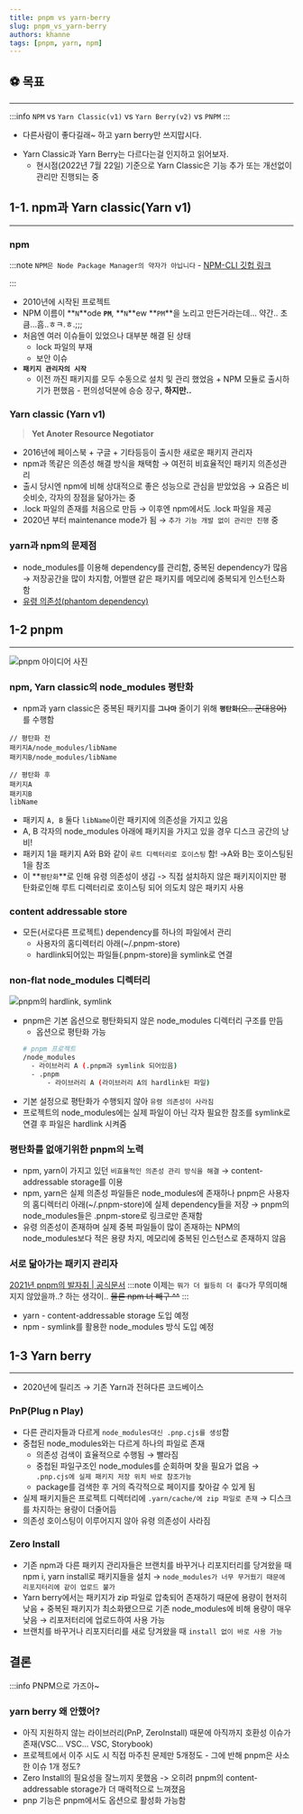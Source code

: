```yaml
---
title: pnpm vs yarn-berry
slug: pnpm_vs_yarn-berry
authors: khanne
tags: [pnpm, yarn, npm]
---
```


## ⚽️ 목표

---

:::info `NPM` vs `Yarn Classic(v1)` vs `Yarn Berry(v2)` vs `PNPM`
:::

- 다른사람이 좋다길래~ 하고 yarn berry만 쓰지맙시다.

<!--truncate-->

- Yarn Classic과 Yarn Berry는 다르다는걸 인지하고 읽어보자.
  - 현시점(2022년 7월 22일) 기준으로 Yarn Classic은 기능 추가 또는 개선없이 관리만 진행되는 중

## 1-1. npm과 Yarn classic(Yarn v1)

---

### npm

:::note `NPM은 Node Package Manager의 약자가 아닙니다` - [NPM-CLI 깃헙 링크](https://github.com/npm/cli#is-npm-an-acronym-for-node-package-manager)

:::

- 2010년에 시작된 프로젝트
- NPM 이름이 **`N`**ode **`PM`**, **`N`**ew **`PM`**을 노리고 만든거라는데… 약간.. 초큼…흠..ㅎㅋ.ㅎ.;;;
- 처음엔 여러 이슈들이 있었으나 대부분 해결 된 상태
  - lock 파일의 부재
  - 보안 이슈
- **`패키지 관리자의 시작`**
  - 이전 까진 패키지를 모두 수동으로 설치 및 관리 했었음 + NPM 모듈로 출시하기가 편했음 - 편의성덕분에 승승 장구, **하지만..**

### Yarn classic (Yarn v1)

> **Yet Anoter Resource Negotiator**

- 2016년에 페이스북 + 구글 + 기타등등이 출시한 새로운 패키지 관리자
- npm과 똑같은 의존성 해결 방식을 채택함 → 여전히 비효율적인 패키지 의존성관리
- 출시 당시엔 npm에 비해 상대적으로 좋은 성능으로 관심을 받았었음 → 요즘은 비슷비슷, 각자의 장점을 닮아가는 중
- .lock 파일의 존재를 처음으로 만듬 → 이후엔 npm에서도 .lock 파일을 제공
- 2020년 부터 maintenance mode가 됨 → `추가 기능 개발 없이 관리만 진행` 중

### yarn과 npm의 문제점

- node_modules를 이용해 dependency를 관리함, 중복된 dependency가 많음 → 저장공간을 많이 차지함, 어쩔땐 같은 패키지를 메모리에 중복되게 인스턴스화 함
- [유령 의존성(phantom dependency)](https://pnpm.io/motivation#creating-a-non-flat-node_modules-directory)

## 1-2 pnpm

---

![pnpm 아이디어 사진](https://iwannaberealnerd.notion.site/image/https%3A%2F%2Fs3-us-west-2.amazonaws.com%2Fsecure.notion-static.com%2Fbc085663-6538-4769-b210-fedcbe3ae17c%2FUntitled.png?table=block&id=a00e89c2-0a2f-421b-98c3-e81c53216a71&spaceId=35999598-bd0e-4e04-a70a-5396c69f115f&width=2000&userId=&cache=v2)

### npm, Yarn classic의 node_modules 평탄화

- npm과 yarn classic은 중복된 패키지를 **`그나마`** 줄이기 위해 **`평탄화`**~~(으.. 군대용어)~~를 수행함

```
// 평탄화 전
패키지A/node_modules/libName
패키지B/node_modules/libName

// 평탄화 후
패키지A
패키지B
libName
```

- 패키지 `A, B` 둘다 `libName`이란 패키지에 의존성을 가지고 있음
- A, B 각자의 node_modules 아래에 패키지을 가지고 있을 경우 디스크 공간의 낭비!
- 패키지 1을 패키지 A와 B와 같이 `루트 디렉터리로 호이스팅` 함! →A와 B는 호이스팅된 1을 참조
- 이 **`평탄화`**로 인해 유령 의존성이 생김 -> 직접 설치하지 않은 패키지이지만 평탄화로인해 루트 디렉터리로 호이스팅 되어 의도치 않은 패키지 사용

### content addressable store

- 모든(서로다른 프로젝트) dependency를 하나의 파일에서 관리
  - 사용자의 홈디렉터리 아래(~/.pnpm-store)
  - hardlink되어있는 파일들(.pnpm-store)을 symlink로 연결

### non-flat node_modules 디렉터리

![pnpm의 hardlink, symlink](https://iwannaberealnerd.notion.site/image/https%3A%2F%2Fs3-us-west-2.amazonaws.com%2Fsecure.notion-static.com%2F8d652c9d-5d4a-4097-af71-9144f5150275%2Fnode-modules-structure-8ab301ddaed3b7530858b233f5b3be57.jpg?table=block&id=aa1652de-10ec-4f91-86c3-5f140997c113&spaceId=35999598-bd0e-4e04-a70a-5396c69f115f&width=2000&userId=&cache=v2)

- pnpm은 기본 옵션으로 평탄화되지 않은 node_modules 디렉터리 구조를 만듬
  - 옵션으로 평탄화 가능
  ```bash
  # pnpm 프로젝트
  /node_modules
  	- 라이브러리 A (.pnpm과 symlink 되어있음)
  	- .pnpm
  		- 라이브러리 A (라이브러리 A의 hardlink된 파일)
  ```
- 기본 설정으로 평탄화가 수행되지 않아 `유령 의존성이 사라짐`
- 프로젝트의 node_modules에는 실제 파일이 아닌 각자 필요한 참조를 symlink로 연결 후 파일은 hardlink 시켜줌

### 평탄화를 없애기위한 pnpm의 노력

- npm, yarn이 가지고 있던 `비효율적인 의존성 관리 방식을 해결` → content-addressable storage를 이용
- npm, yarn은 실제 의존성 파일들은 node_modules에 존재하나 pnpm은 사용자의 홈디렉터리 아래(~/.pnpm-store)에 실제 dependency들을 저장 → pnpm의 node_modules들은 .pnpm-store로 링크로만 존재함
- 유령 의존성이 존재하며 실제 중복 파일들이 많이 존재하는 NPM의 node_modules보다 적은 용량 차지, 메모리에 중복된 인스턴스로 존재하지 않음

### 서로 닮아가는 패키지 관리자

[2021년 pnpm의 발자취 | 공식문서](https://pnpm.io/blog/2021/12/29/yearly-update#the-competition)
:::note 이제는 `뭐가 더 월등히 더 좋다`가 무의미해 지지 않았을까..? 하는 생각이..
~~물론 npm 너 빼구 ^^~~
:::

- yarn - content-addressable storage 도입 예정
- npm - symlink를 활용한 node_modules 방식 도입 예정

## 1-3 Yarn berry

---

- 2020년에 릴리즈 → 기존 Yarn과 전혀다른 코드베이스

### PnP(Plug n Play)

- 다른 관리자들과 다르게 `node_modules대신 .pnp.cjs를 생성`함
- 중첩된 node_modules와는 다르게 하나의 파일로 존재
  - 의존성 검색이 효율적으로 수행됨 → 빨라짐
  - 중첩된 파일구조인 node_modules를 순회하며 찾을 필요가 없음 → `.pnp.cjs에 실제 패키지 저장 위치 바로 참조가능`
  - package를 검색한 후 거의 즉각적으로 페이지를 찾아갈 수 있게 됨
- 실제 패키지들은 프로젝트 디렉터리에 `.yarn/cache/에 zip 파일로 존재` → 디스크를 차지하는 용량이 더줄어듬
- 의존성 호이스팅이 이루어지지 않아 유령 의존성이 사라짐

### Zero Install

- 기존 npm과 다른 패키지 관리자들은 브랜치를 바꾸거나 리포지터리를 당겨왔을 때 npm i, yarn install로 패키지들을 설치 → `node_modules가 너무 무거웠기 때문에 리포지터리에 같이 업로드 불가`
- Yarn berry에서는 패키지가 zip 파일로 압축되어 존재하기 때문에 용량이 현저히 낮음 + 중복된 패키지가 최소화됐으므로 기존 node_modules에 비해 용량이 매우 낮음 → 리포저터리에 업로드하여 사용 가능
- 브랜치를 바꾸거나 리포지터리를 새로 당겨왔을 때 `install 없이 바로 사용 가능`

## 결론

:::info PNPM으로 가즈아~

### yarn berry 왜 안했어?

- 아직 지원하지 않는 라이브러리(PnP, ZeroInstall) 때문에 아직까지 호환성 이슈가 존재(VSC... VSC... VSC, Storybook)
- 프로젝트에서 이주 시도 시 직접 마주친 문제만 5개정도 - 그에 반해 pnpm은 사소한 이슈 1개 정도?
- Zero Install의 필요성을 잘느끼지 못했음 -> 오히려 pnpm의 content-addressable storage가 더 매력적으로 느껴졌음
- pnp 기능은 pnpm에서도 옵션으로 활성화 가능함
